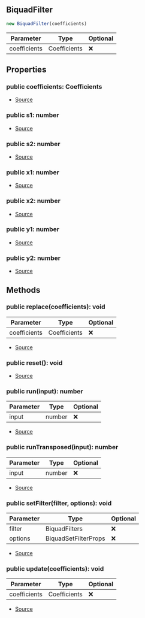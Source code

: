 ## BiquadFilter


```typescript
new BiquadFilter(coefficients)
```
| Parameter | Type | Optional |
| ----------- | ----------- | ----------- |
| coefficients | Coefficients | ❌ |


## Properties
### public coefficients: Coefficients
- [Source](https://github.com/Androz2091/discord-player/blob/fe42dd7/packages/equalizer/src/biquad/Biquad.ts#L18)
### public s1: number
- [Source](https://github.com/Androz2091/discord-player/blob/fe42dd7/packages/equalizer/src/biquad/Biquad.ts#L15)
### public s2: number
- [Source](https://github.com/Androz2091/discord-player/blob/fe42dd7/packages/equalizer/src/biquad/Biquad.ts#L16)
### public x1: number
- [Source](https://github.com/Androz2091/discord-player/blob/fe42dd7/packages/equalizer/src/biquad/Biquad.ts#L11)
### public x2: number
- [Source](https://github.com/Androz2091/discord-player/blob/fe42dd7/packages/equalizer/src/biquad/Biquad.ts#L12)
### public y1: number
- [Source](https://github.com/Androz2091/discord-player/blob/fe42dd7/packages/equalizer/src/biquad/Biquad.ts#L13)
### public y2: number
- [Source](https://github.com/Androz2091/discord-player/blob/fe42dd7/packages/equalizer/src/biquad/Biquad.ts#L14)

## Methods
### public replace(coefficients): void
| Parameter | Type | Optional |
| ----------- | ----------- | ----------- |
| coefficients | Coefficients | ❌ |


- [Source](https://github.com/Androz2091/discord-player/blob/fe42dd7/packages/equalizer/src/biquad/Biquad.ts#L30)
### public reset(): void
- [Source](https://github.com/Androz2091/discord-player/blob/fe42dd7/packages/equalizer/src/biquad/Biquad.ts#L34)
### public run(input): number
| Parameter | Type | Optional |
| ----------- | ----------- | ----------- |
| input | number | ❌ |


- [Source](https://github.com/Androz2091/discord-player/blob/fe42dd7/packages/equalizer/src/biquad/Biquad.ts#L43)
### public runTransposed(input): number
| Parameter | Type | Optional |
| ----------- | ----------- | ----------- |
| input | number | ❌ |


- [Source](https://github.com/Androz2091/discord-player/blob/fe42dd7/packages/equalizer/src/biquad/Biquad.ts#L56)
### public setFilter(filter, options): void
| Parameter | Type | Optional |
| ----------- | ----------- | ----------- |
| filter | BiquadFilters | ❌ |
| options | BiquadSetFilterProps | ❌ |


- [Source](https://github.com/Androz2091/discord-player/blob/fe42dd7/packages/equalizer/src/biquad/Biquad.ts#L20)
### public update(coefficients): void
| Parameter | Type | Optional |
| ----------- | ----------- | ----------- |
| coefficients | Coefficients | ❌ |


- [Source](https://github.com/Androz2091/discord-player/blob/fe42dd7/packages/equalizer/src/biquad/Biquad.ts#L26)